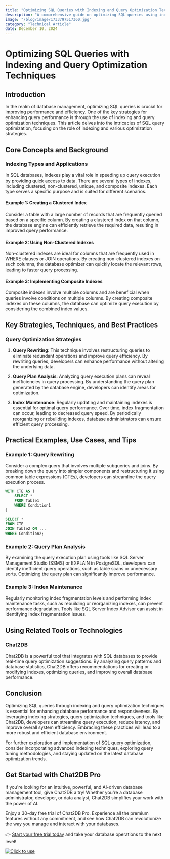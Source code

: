 ```yaml
---
title: "Optimizing SQL Queries with Indexing and Query Optimization Techniques"
description: "A comprehensive guide on optimizing SQL queries using indexing and query optimization techniques."
image: "/blog/image/1733797517360.jpg"
category: "Technical Article"
date: December 10, 2024
---
```


# Optimizing SQL Queries with Indexing and Query Optimization Techniques

## Introduction

In the realm of database management, optimizing SQL queries is crucial for improving performance and efficiency. One of the key strategies for enhancing query performance is through the use of indexing and query optimization techniques. This article delves into the intricacies of SQL query optimization, focusing on the role of indexing and various optimization strategies.

## Core Concepts and Background

### Indexing Types and Applications

In SQL databases, indexes play a vital role in speeding up query execution by providing quick access to data. There are several types of indexes, including clustered, non-clustered, unique, and composite indexes. Each type serves a specific purpose and is suited for different scenarios.

#### Example 1: Creating a Clustered Index

Consider a table with a large number of records that are frequently queried based on a specific column. By creating a clustered index on that column, the database engine can efficiently retrieve the required data, resulting in improved query performance.

#### Example 2: Using Non-Clustered Indexes

Non-clustered indexes are ideal for columns that are frequently used in WHERE clauses or JOIN operations. By creating non-clustered indexes on such columns, the database optimizer can quickly locate the relevant rows, leading to faster query processing.

#### Example 3: Implementing Composite Indexes

Composite indexes involve multiple columns and are beneficial when queries involve conditions on multiple columns. By creating composite indexes on these columns, the database can optimize query execution by considering the combined index values.

## Key Strategies, Techniques, and Best Practices

### Query Optimization Strategies

1. **Query Rewriting**: This technique involves restructuring queries to eliminate redundant operations and improve query efficiency. By rewriting queries, developers can enhance performance without altering the underlying data.

2. **Query Plan Analysis**: Analyzing query execution plans can reveal inefficiencies in query processing. By understanding the query plan generated by the database engine, developers can identify areas for optimization.

3. **Index Maintenance**: Regularly updating and maintaining indexes is essential for optimal query performance. Over time, index fragmentation can occur, leading to decreased query speed. By periodically reorganizing or rebuilding indexes, database administrators can ensure efficient query processing.

## Practical Examples, Use Cases, and Tips

### Example 1: Query Rewriting

Consider a complex query that involves multiple subqueries and joins. By breaking down the query into simpler components and restructuring it using common table expressions (CTEs), developers can streamline the query execution process.

```sql
WITH CTE AS (
    SELECT *
    FROM Table1
    WHERE Condition1
)

SELECT *
FROM CTE
JOIN Table2 ON ...
WHERE Condition2;
```

### Example 2: Query Plan Analysis

By examining the query execution plan using tools like SQL Server Management Studio (SSMS) or EXPLAIN in PostgreSQL, developers can identify inefficient query operations, such as table scans or unnecessary sorts. Optimizing the query plan can significantly improve performance.

### Example 3: Index Maintenance

Regularly monitoring index fragmentation levels and performing index maintenance tasks, such as rebuilding or reorganizing indexes, can prevent performance degradation. Tools like SQL Server Index Advisor can assist in identifying index fragmentation issues.

## Using Related Tools or Technologies

### Chat2DB

Chat2DB is a powerful tool that integrates with SQL databases to provide real-time query optimization suggestions. By analyzing query patterns and database statistics, Chat2DB offers recommendations for creating or modifying indexes, optimizing queries, and improving overall database performance.

## Conclusion

Optimizing SQL queries through indexing and query optimization techniques is essential for enhancing database performance and responsiveness. By leveraging indexing strategies, query optimization techniques, and tools like Chat2DB, developers can streamline query execution, reduce latency, and improve overall system efficiency. Embracing these practices will lead to a more robust and efficient database environment.

For further exploration and implementation of SQL query optimization, consider incorporating advanced indexing techniques, exploring query tuning methodologies, and staying updated on the latest database optimization trends.


## Get Started with Chat2DB Pro

If you're looking for an intuitive, powerful, and AI-driven database management tool, give Chat2DB a try! Whether you're a database administrator, developer, or data analyst, Chat2DB simplifies your work with the power of AI.

Enjoy a 30-day free trial of Chat2DB Pro. Experience all the premium features without any commitment, and see how Chat2DB can revolutionize the way you manage and interact with your databases.

👉 [Start your free trial today](https://chat2db.ai/pricing) and take your database operations to the next level!


[![Click to use](/image/blog/bg/chat2db.jpg)](https://chat2db.ai/)
